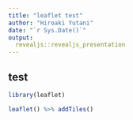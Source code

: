 ```yaml
---
title: "leaflet test"
author: "Hiroaki Yutani"
date: "`r Sys.Date()`"
output:
  revealjs::revealjs_presentation
---
```


## test

```r
library(leaflet)

leaflet() %>% addTiles()
```